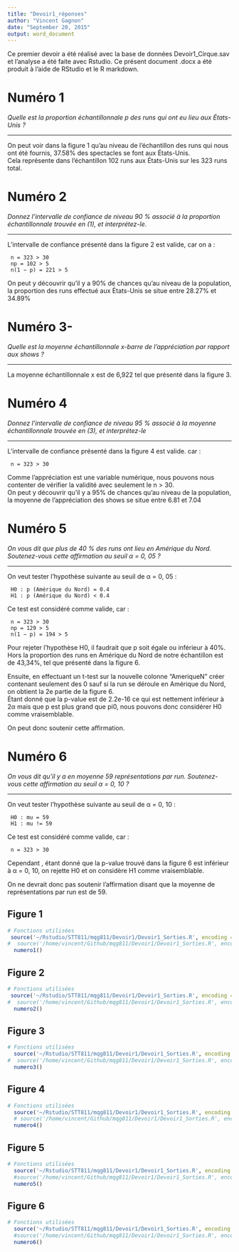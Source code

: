 ```yaml
---
title: "Devoir1_réponses"
author: "Vincent Gagnon"
date: "September 20, 2015"
output: word_document
---
```


Ce premier devoir a été réalisé avec la base de données Devoir1_Cirque.sav et l'analyse a été faite avec Rstudio. Ce présent document .docx a été produit à l'aide de RStudio et le R markdown. 

# Numéro 1 
*Quelle est la proportion échantillonnale p des runs qui ont eu lieu aux États-Unis ?*

******

On peut voir dans la figure 1 qu'au niveau de l'échantillon des runs qui nous ont été fournis, 37.58% des spectacles se font aux États-Unis.  
Cela représente dans l'échantillon 102 runs aux États-Unis sur les 323 runs total.

# Numéro 2
*Donnez l'intervalle de confiance de niveau 90 % associé à la proportion échantillonnale trouvée en (1), et interprétez-le.*

******

L'intervalle de confiance présenté dans la figure 2 est valide, car on a : 

~~~~~~~
 n = 323 > 30
 np = 102 > 5 
 n(1 − p) = 221 > 5  
~~~~~~~

On peut y découvrir qu'il y a 90% de chances qu'au niveau de la population, la proportion des runs effectué aux États-Unis se situe entre 28.27% et 34.89%

# Numéro 3-
*Quelle est la moyenne échantillonnale   x-barre  de l'appréciation par rapport aux shows ?*

******

La moyenne échantillonnale x est de 6,922 tel que présenté dans la figure 3. 

# Numéro 4
*Donnez l'intervalle de confiance de niveau 95 % associé à la moyenne échantillonnale trouvée en (3), et interprétez-le*

******

L'intervalle de confiance présenté dans la figure 4 est valide. car :   

~~~~~~~
 n = 323 > 30
~~~~~~~

Comme l'appréciation est une variable numérique, nous pouvons nous contenter de vérifier la validité avec seulement le n > 30.  
On peut y découvrir qu'il y a 95% de chances qu'au niveau de la population, la moyenne de l'appréciation des shows se situe entre 6.81 et 7.04


# Numéro 5
*On vous dit que plus de 40 % des runs ont lieu en Amérique du Nord. Soutenez-vous cette affirmation au seuil α = 0, 05 ?*

******

On veut tester l'hypothèse suivante au seuil de α = 0, 05 :   

~~~~~~~
 H0 : p (Amérique du Nord) = 0.4
 H1 : p (Amérique du Nord) < 0.4
~~~~~~~

Ce test est considéré comme valide, car : 

~~~~~~~
 n = 323 > 30
 np = 129 > 5 
 n(1 − p) = 194 > 5  
~~~~~~~

Pour rejeter l'hypothèse H0, il faudrait que p soit égale ou inférieur à 40%. Hors la proportion des runs en Amérique du Nord de notre échantillon est de 43,34%, tel que présenté dans la figure 6. 

Ensuite, en effectuant un t-test sur la nouvelle colonne "AmeriqueN" créer contenant seulement des 0 sauf si la run se déroule en Amérique du Nord, on obtient la 2e partie de la figure 6.  
Étant donné que la p-value est de 2.2e-16 ce qui est nettement inférieur à 2α mais que p est plus grand que pi0, nous pouvons donc considérer H0 comme vraisemblable. 
  
On peut donc soutenir cette affirmation.

# Numéro 6
*On vous dit qu'il y a en moyenne 59 représentations par run. Soutenez-vous cette affirmation au seuil α = 0, 10 ?*

******

On veut tester l'hypothèse suivante au seuil de α = 0, 10 :   

~~~~~~~
 H0 : mu = 59
 H1 : mu != 59
~~~~~~~

Ce test est considéré comme valide, car : 

~~~~~~~
 n = 323 > 30
~~~~~~~

Cependant , étant donné que la p-value trouvé dans la figure 6 est inférieur à α = 0, 10, on rejette H0 et on considère H1 comme vraisemblable. 

On ne devrait donc pas soutenir l'affirmation disant que la moyenne de représentations par run est de 59. 


## Figure 1
```r
# Fonctions utilisées
 source('~/Rstudio/STT811/mqg811/Devoir1/Devoir1_Sorties.R', encoding = 'UTF-8')
#  source('/home/vincent/Github/mqg811/Devoir1/Devoir1_Sorties.R', encoding = 'UTF-8')
  numero1()
```

## Figure 2
```r
# Fonctions utilisées
 source('~/Rstudio/STT811/mqg811/Devoir1/Devoir1_Sorties.R', encoding = 'UTF-8')
#  source('/home/vincent/Github/mqg811/Devoir1/Devoir1_Sorties.R', encoding = 'UTF-8')
  numero2()
```

## Figure 3
```r
# Fonctions utilisées
  source('~/Rstudio/STT811/mqg811/Devoir1/Devoir1_Sorties.R', encoding = 'UTF-8')
#  source('/home/vincent/Github/mqg811/Devoir1/Devoir1_Sorties.R', encoding = 'UTF-8')
  numero3()
```

## Figure 4
```r
# Fonctions utilisées
  source('~/Rstudio/STT811/mqg811/Devoir1/Devoir1_Sorties.R', encoding = 'UTF-8')
  # source('/home/vincent/Github/mqg811/Devoir1/Devoir1_Sorties.R', encoding = 'UTF-8')
  numero4()
```
   
## Figure 5
```r
# Fonctions utilisées
  source('~/Rstudio/STT811/mqg811/Devoir1/Devoir1_Sorties.R', encoding = 'UTF-8')
  #source('/home/vincent/Github/mqg811/Devoir1/Devoir1_Sorties.R', encoding = 'UTF-8')
  numero5()
```

## Figure 6
```r
# Fonctions utilisées
  source('~/Rstudio/STT811/mqg811/Devoir1/Devoir1_Sorties.R', encoding = 'UTF-8')
  #source('/home/vincent/Github/mqg811/Devoir1/Devoir1_Sorties.R', encoding = 'UTF-8')
  numero6()
```
